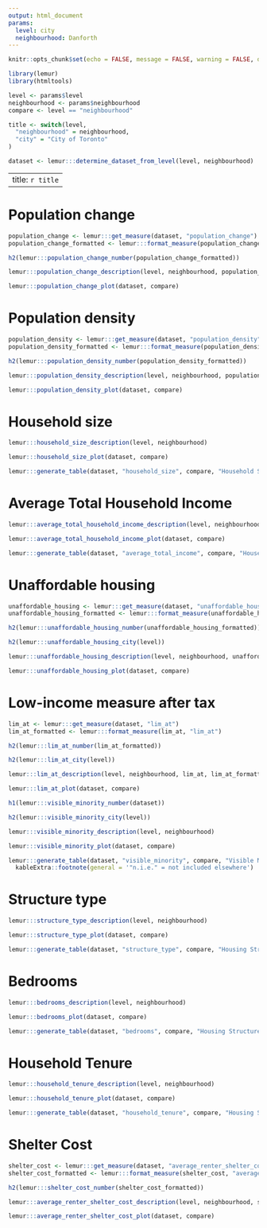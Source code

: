 ```yaml
---
output: html_document
params:
  level: city
  neighbourhood: Danforth
---
```


```r
knitr::opts_chunk$set(echo = FALSE, message = FALSE, warning = FALSE, dpi = 300, results = "asis")

library(lemur)
library(htmltools)

level <- params$level
neighbourhood <- params$neighbourhood
compare <- level == "neighbourhood"

title <- switch(level,
  "neighbourhood" = neighbourhood,
  "city" = "City of Toronto"
)

dataset <- lemur:::determine_dataset_from_level(level, neighbourhood)
```

---
title: `r title`
---

# Population change

```r
population_change <- lemur:::get_measure(dataset, "population_change")
population_change_formatted <- lemur:::format_measure(population_change, "population_change")

h2(lemur:::population_change_number(population_change_formatted))

lemur:::population_change_description(level, neighbourhood, population_change, population_change_formatted)

lemur:::population_change_plot(dataset, compare)
```

# Population density

```r
population_density <- lemur:::get_measure(dataset, "population_density")
population_density_formatted <- lemur:::format_measure(population_density, "population_density")

h2(lemur:::population_density_number(population_density_formatted))

lemur:::population_density_description(level, neighbourhood, population_density, population_density_formatted)

lemur:::population_density_plot(dataset, compare)
```

# Household size 

```r
lemur:::household_size_description(level, neighbourhood)

lemur:::household_size_plot(dataset, compare)

lemur:::generate_table(dataset, "household_size", compare, "Household Size", "Percent")
```

# Average Total Household Income 

```r
lemur:::average_total_household_income_description(level, neighbourhood)

lemur:::average_total_household_income_plot(dataset, compare)

lemur:::generate_table(dataset, "average_total_income", compare, "Household Size", "Percent", format = "dollar")
```

# Unaffordable housing

```r
unaffordable_housing <- lemur:::get_measure(dataset, "unaffordable_housing")
unaffordable_housing_formatted <- lemur:::format_measure(unaffordable_housing, "unaffordable_housing")

h2(lemur:::unaffordable_housing_number(unaffordable_housing_formatted))

h2(lemur:::unaffordable_housing_city(level))

lemur:::unaffordable_housing_description(level, neighbourhood, unaffordable_housing, unaffordable_housing_formatted)

lemur:::unaffordable_housing_plot(dataset, compare)
```

# Low-income measure after tax

```r
lim_at <- lemur:::get_measure(dataset, "lim_at")
lim_at_formatted <- lemur:::format_measure(lim_at, "lim_at")

h2(lemur:::lim_at_number(lim_at_formatted))

h2(lemur:::lim_at_city(level))

lemur:::lim_at_description(level, neighbourhood, lim_at, lim_at_formatted)

lemur:::lim_at_plot(dataset, compare)
```

```r
h1(lemur:::visible_minority_number(dataset))

h2(lemur:::visible_minority_city(level))

lemur:::visible_minority_description(level, neighbourhood)

lemur:::visible_minority_plot(dataset, compare)

lemur:::generate_table(dataset, "visible_minority", compare, "Visible Minority Group", "Percent") %>%
  kableExtra::footnote(general = '"n.i.e." = not included elsewhere')
```

# Structure type

```r
lemur:::structure_type_description(level, neighbourhood)

lemur:::structure_type_plot(dataset, compare)

lemur:::generate_table(dataset, "structure_type", compare, "Housing Structure Type", "Percent")
```

# Bedrooms

```r
lemur:::bedrooms_description(level, neighbourhood)

lemur:::bedrooms_plot(dataset, compare)

lemur:::generate_table(dataset, "bedrooms", compare, "Housing Structure Type", "Percent")
```

# Household Tenure

```r
lemur:::household_tenure_description(level, neighbourhood)

lemur:::household_tenure_plot(dataset, compare)

lemur:::generate_table(dataset, "household_tenure", compare, "Housing Structure Type", "Percent")
```

# Shelter Cost

```r
shelter_cost <- lemur:::get_measure(dataset, "average_renter_shelter_cost")
shelter_cost_formatted <- lemur:::format_measure(shelter_cost, "average_renter_shelter_cost")

h2(lemur:::shelter_cost_number(shelter_cost_formatted))

lemur:::average_renter_shelter_cost_description(level, neighbourhood, shelter_cost, shelter_cost_formatted)

lemur:::average_renter_shelter_cost_plot(dataset, compare)
```
